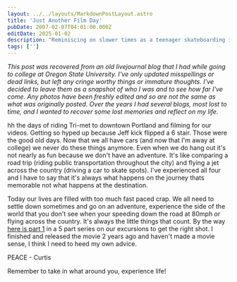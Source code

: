 ```yaml
---
layout: ../../layouts/MarkdownPostLayout.astro
title: 'Just Another Film Day'
pubDate: 2007-02-07T04:01:00.000Z
editDate: 2025-01-02
description: "Reminiscing on slower times as a teenager skateboarding in Portland."
tags: ['']
---
```



_This post was recovered from an old livejournal blog that I had while going to college at Oregon State University. I've only updated misspellings or dead links, but left any cringe worthy things or immature thoughts. I've decided to leave them as a snapshot of who I was and to see how far I've come. Any photos have been freshly edited and so are not the same as what was originally posted. Over the years I had several blogs, most lost to time, and I wanted to recover some lost memories and reflect on my life._

<DropCap letter='A' />
hh the days of riding Tri-met to downtown Portland and filming for our videos. Getting so hyped up because Jeff kick flipped a 6 stair. Those were the good old days. Now that we all have cars (and now that I'm away at college) we never do these things anymore. Even when we do hang out it's not nearly as fun because we don't have an adventure. It's like comparing a road trip (riding public transportation throughout the city) and flying a jet across the country (driving a car to skate spots). I've experienced all four and I have to say that it's always what happens on the journey thats memorable not what happens at the destination.

Today our lives are filled with too much fast paced crap. We all need to settle down sometimes and go on an adventure, experience the side of the world that you don't see when your speeding down the road at 80mph or flying across the country. It's always the little things that count. By the way [here is part 1](https://www.youtube.com/watch?v=9s-HEsOl9S4) in a 5 part series on our excursions to get the right shot. I finished and released the movie 2 years ago and haven't made a movie sense, I think I need to heed my own advice.


PEACE - Curtis

Remember to take in what around you, experience life!